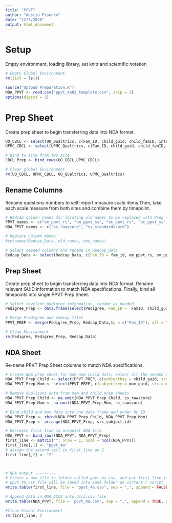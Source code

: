 ```yaml
---
title: "PPVT"
author: "Austin Fisenko"
date: "12/7/2020"
output: html_document
---
```


# Setup
Empty environment, loading library, set knitr and scientific notation
```r
# Empty Global Environment
rm(list = ls())

source("Upload Preparation.R")
NDA_PPVT <- read.csv("ppvt_4a02_template.csv", skip = 1)
options(digits = 3)
```

# Prep Sheet
Create prep sheet to begin transferring data into NDA format.
```r
UO_CBCL <- select(UO_Qualtrics, c(Fam_ID, child_guid, child_famID, interview_date, interview_age_child, child_sex, GroupAssignment, Timepoint = Timepoint.x,contains("srm_cbcl")))
UPMC_CBCL <- select(UPMC_Qualtrics, c(Fam_ID, child_guid, child_famID, interview_date, interview_age_child, child_sex, GroupAssignment, Timepoint = Timepoint.x,contains("srm_cbcl")))

# Bind tw site from two site 
CBCL_Prep <- bind_rows(UO_CBCL,UPMC_CBCL)

# Clean global Environment
rm(UO_CBCL, UPMC_CBCL, UO_Qualtrics, UPMC_Qualtrics)
```


## Rename Columns
Rename questions numbers to self-report measure scale items.Then, take each scale measure from both sites and combine them by timepoint.
```r
# Redcap column names for locating old names to be replaced with Prep names and NDA names
PPVT_names <- c("om_ppvt_rs", "om_ppvt_ss", "oc_ppvt_rs", "oc_ppvt_ss")
NDA_PPVT_names <- c("ss_rawscore", "ss_standardscore")

# Replace Column Names
#setnames(Redcap_Data, old_names, new_names)

# Select needed columns and rename in Redcap_Data
Redcap_Data <- select(Redcap_Data, c(Fam_ID = fam_id, om_ppvt_rs, om_ppvt_ss, oc_ppvt_rs, oc_ppvt_ss))
```

## Prep Sheet
Create prep sheet to begin transferring data into NDA format. Rename relevant GUID information to match NDA specifications. Finally, bind all timepoints into single PPVT Prep Sheet.
```r
# Select revelent pedigree information, rename as needed.
Pedigree_Prep <- data.frame(select(Pedigree, Fam_ID =  FamID, child_guid, mom_guid, child_famID = FamID_Child, mother_FamID = FamID_Mother, interview_date =Time1Date, interview_age = MomAge_T1, child_sex = ChildGender, mother_sex = MomGender, GroupAssignment), Timepoint = 1)

# Merge Predigree and redcap files
PPVT_PREP <- merge(Pedigree_Prep, Redcap_Data,by = c("Fam_ID"), all = TRUE)

# Clean Environment
rm(Pedigree, Pedigree_Prep, Redcap_Data)
```

## NDA Sheet
Re-name PPVT Prep Sheet columns to match NDA specifications. 
```r
# Create NDA prep sheet for mom and child data, select all the needed columns from prep sheet
NDA_PPVT_Prep_Child <- select(PPVT_PREP, c(subjectkey = child_guid, src_subject_id = child_famID, interview_date, interview_age, sex = child_sex, ss_rawscore = oc_ppvt_rs, ss_standardscore = oc_ppvt_ss, visit = Timepoint))
NDA_PPVT_Prep_Mom <- select(PPVT_PREP, c(subjectkey = mom_guid, src_subject_id = mother_FamID, interview_date, interview_age, sex = mother_sex, ss_rawscore = om_ppvt_rs, ss_standardscore = om_ppvt_ss, visit = Timepoint))

# Remove duplicate data from mom and child prep sheets
NDA_PPVT_Prep_Child <- na.omit(NDA_PPVT_Prep_Child, ss_rawscore)
NDA_PPVT_Prep_Mom <- na.omit(NDA_PPVT_Prep_Mom, ss_rawscore)

# Bind child and mom data into one data frame and order by ID
NDA_PPVT_Prep <- rbind(NDA_PPVT_Prep_Child, NDA_PPVT_Prep_Mom)
NDA_PPVT_Prep <- arrange(NDA_PPVT_Prep, src_subject_id)

# Recreate first line in orignial NDA file
NDA_PPVT <- bind_rows(NDA_PPVT, NDA_PPVT_Prep)
first_line <- matrix("", nrow = 1, ncol = ncol(NDA_PPVT))
first_line[,1] <- "ppvt_4a"
# assign the second cell in first_line as 2
first_line[,2] <- "2"



# NDA output ---------
# Create a new file in folder called ppvt_4a.csv, and put first line into this file
# ppvt_4a.csv file will be saved into same folder as current r script
write.table(first_line, file = "ppvt_4a.csv", sep = ",", append = FALSE, quote = FALSE, na = "", col.names = FALSE, row.names = FALSE)

# Append data in NDA_DCCS into dccs.cav file 
write.table(NDA_PPVT, file = 'ppvt_4a.csv', sep = ",", append = TRUE, na = "", quote = FALSE, row.names = FALSE)

#Clean Global Environment
rm(first_line, )
```
